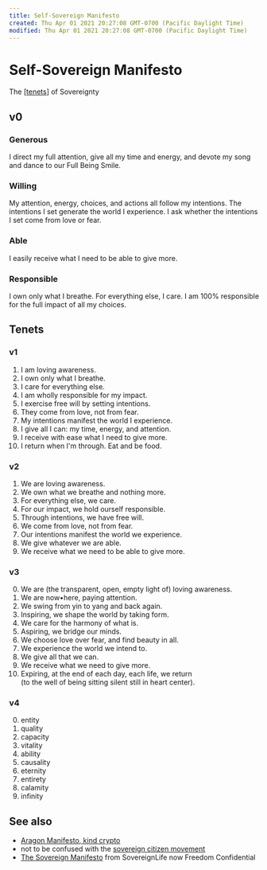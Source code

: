 ```yaml
---
title: Self-Sovereign Manifesto
created: Thu Apr 01 2021 20:27:08 GMT-0700 (Pacific Daylight Time)
modified: Thu Apr 01 2021 20:27:08 GMT-0700 (Pacific Daylight Time)
---
```

# Self-Sovereign Manifesto

The [[tenets]] of Sovereignty

## v0

### Generous

I direct my full attention, give all my time and energy, and devote my song and dance to our Full Being Smile.

### Willing

My attention, energy, choices, and actions all follow my intentions.
The intentions I set generate the world I experience.
I ask whether the intentions I set come from love or fear.

### Able

I easily receive what I need to be able to give more.

### Responsible

I own only what I breathe. For everything else, I care.
I am 100% responsible for the full impact of all my choices.

## Tenets

### v1

1. I am loving awareness.
2. I own only what I breathe.
3. I care for everything else.
4. I am wholly responsible for my impact.
5. I exercise free will by setting intentions.
6. They come from love, not from fear.
7. My intentions manifest the world I experience.
8. I give all I can: my time, energy, and attention.
9. I receive with ease what I need to give more.
10. I return when I'm through. Eat and be food.

### v2

1. We are loving awareness.
2. We own what we breathe and nothing more.
3. For everything else, we care.
4. For our impact, we hold ourself responsible.
5. Through intentions, we have free will.
6. We come from love, not from fear.
7. Our intentions manifest the world we experience.
8. We give whatever we are able.
9. We receive what we need to be able to give more.

### v3

0. We are (the transparent, open, empty light of) loving awareness.
1. We are now•here, paying attention.
2. We swing from yin to yang and back again.
3. Inspiring, we shape the world by taking form.
4. We care for the harmony of what is.
5. Aspiring, we bridge our minds.
6. We choose love over fear, and find beauty in all.
7. We experience the world we intend to.
8. We give all that we can.
9. We receive what we need to give more.
10. Expiring, at the end of each day, each life, we return\
     (to the well of being sitting silent still in heart center).

### v4

0. entity
1. quality
2. capacity
3. vitality
4. ability
5. causality
6. eternity
7. entirety
8. calamity
9. infinity

## See also

- [Aragon Manifesto, kind crypto](https://aragon.org/blog/the-aragon-manifesto-4a21212eac03)
- not to be confused with the [sovereign citizen movement](https://en.wikipedia.org/wiki/Sovereign_citizen_movement?wprov=sfla1)
- [The Sovereign Manifesto](https://saalimited.com/PDFS/files/1.%20P.D.F.'s/Sovereign-Manifesto.pdf) from SovereignLife now Freedom Confidential

[//begin]: # "Autogenerated link references for markdown compatibility"
[tenets]: ../../resources/Linguistics/tenets "tenets"
[//end]: # "Autogenerated link references"